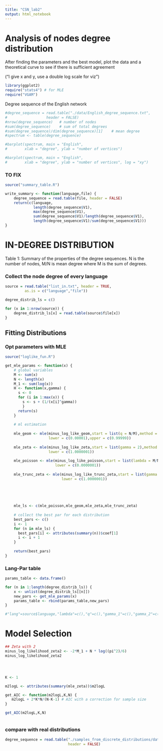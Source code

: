 ```yaml
---
title: "CSN_lab2"
output: html_notebook
---
```


# Analysis of nodes degree distribution 

After finding the parameters and the best model, plot the data and a theoretical curve to see if there is sufficient agreement 

("I give x and y, use a double log scale for viz")

```r
library(ggplot2)
require("stats4") # for MLE
require("VGAM")

```


Degree sequence of the English network

```r
#degree_sequence = read.table("./data/English_degree_sequence.txt",
#                  header = FALSE)
#nrow(degree_sequence)   # number of nodes 
#sum(degree_sequence)    # sum of total degrees
#sum(degree_sequence)/dim(degree_sequence)[1]    # mean degree
#spectrum <- table(degree_sequence)
```

```r
#barplot(spectrum, main = "English",
#        xlab = "degree", ylab = "number of vertices")
```

```r
#barplot(spectrum, main = "English",
#        xlab = "degree", ylab = "number of vertices", log = "xy")
```


### TO FIX 

```r
source("summary_table.R")
```

```r
write_summary <- function(language,file) {
    degree_sequence = read.table(file, header = FALSE)
    return(c(language,
             length(degree_sequence$V1),
             max(degree_sequence$V1),
             sum(degree_sequence$V1)/length(degree_sequence$V1),
             length(degree_sequence$V1)/sum(degree_sequence$V1)))
}
```



# IN-DEGREE DISTRIBUTION

Table 1: Summary of the properties of the degree sequences. N is the number of nodes, M/N is mean degree where M is the sum of degrees.

### Collect the node degree of every language

```r
source = read.table("list_in.txt", header = TRUE, 
         as.is = c("language","file"))

degree_distrib_ls = c()

for (x in 1:nrow(source)) {
    degree_distrib_ls[x] = read.table(source$file[x])
}
```

## Fitting Distributions

### Opt parameters with MLE

```r
source("loglike_fun.R")

get_mle_params <- function(x) {
    # global variables
    M <- sum(x)
    N <- length(x)
    M_1 <- sum(log(x))
    H <- function(x,gamma) {
      s <- 0
      for (i in 1:max(x)) {
        s <- s + (1/(x[i]^gamma))
        }
      return(s)
    }
    
    # ml estimation
    
    mle_geom <- mle(minus_log_like_geom,start = list(q = N/M),method = "L-BFGS-B",
                    lower = c(0.00001),upper = c(0.99999))
    
    mle_zeta <- mle(minus_log_like_zeta,start = list(gamma = 2),method = "L-BFGS-B",
                    lower = c(1.0000001))
    
    mle_poisson <- mle(minus_log_like_poisson,start = list(lambda = M/N),method = "L-BFGS-B",
                       lower = c(0.0000001))
    
    mle_trunc_zeta <- mle(minus_log_like_trunc_zeta,start = list(gamma = 2),method = "L-BFGS-B",
                          lower = c(1.0000001))
    

    
    
    
    mle_ls <- c(mle_poisson,mle_geom,mle_zeta,mle_trunc_zeta)
    
    # collect the best par for each distribution
    best_pars <- c()
    i <- 1
    for (n in mle_ls) {
      best_pars[i] <- attributes(summary(n))$coef[1]
      i <- i + 1
    }
    
    return(best_pars)
}

```

### Lang-Par table
```r
params_table <- data.frame()

for (n in 1:length(degree_distrib_ls)) {
    x <- unlist(degree_distrib_ls[[n]])
    new_pars <- get_mle_params(x)
    params_table <- rbind(params_table,new_pars)
}

#"lang"=source$language,"lambda"=c(),"q"=c(),"gamma_1"=c(),"gamma_2"=c()

```


# Model Selection

```r

## Zeta with 2
minus_log_likelihood_zeta2 <- -2*M_1 + N * log((pi^2)/6)
minus_log_likelihood_zeta2




K <- 1

m2logL <- attributes(summary(mle_zeta))$m2logL

get_AIC <- function(m2logL,K,N) {
   m2logL + 2*K*N/(N-K-1) # AIC with a correction for sample size
}

get_AIC(m2logL,K,N)



```



### compare with real distributions
```r
degree_sequence = read.table("./samples_from_discrete_distributions/data/sample_of_geometric_with_parameter_0.2.txt",
                             header = FALSE)
```









